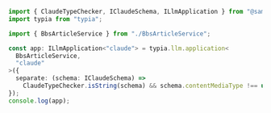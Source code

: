 ```typescript filename="example/src/llm.application.separate.ts" showLineNumbers {11-12}
import { ClaudeTypeChecker, IClaudeSchema, ILlmApplication } from "@samchon/openapi";
import typia from "typia";

import { BbsArticleService } from "./BbsArticleService";

const app: ILlmApplication<"claude"> = typia.llm.application<
  BbsArticleService,
  "claude"
>({
  separate: (schema: IClaudeSchema) =>
    ClaudeTypeChecker.isString(schema) && schema.contentMediaType !== undefined,
});
console.log(app);
```